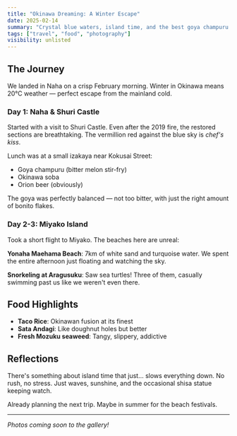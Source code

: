 ```yaml
---
title: "Okinawa Dreaming: A Winter Escape"
date: 2025-02-14
summary: "Crystal blue waters, island time, and the best goya champuru I've ever tasted."
tags: ["travel", "food", "photography"]
visibility: unlisted
---
```


## The Journey

We landed in Naha on a crisp February morning. Winter in Okinawa means 20°C weather — perfect escape from the mainland cold.

### Day 1: Naha & Shuri Castle

Started with a visit to Shuri Castle. Even after the 2019 fire, the restored sections are breathtaking. The vermillion red against the blue sky is *chef's kiss*.

Lunch was at a small izakaya near Kokusai Street:
- Goya champuru (bitter melon stir-fry)
- Okinawa soba
- Orion beer (obviously)

The goya was perfectly balanced — not too bitter, with just the right amount of bonito flakes.

### Day 2-3: Miyako Island

Took a short flight to Miyako. The beaches here are unreal:

**Yonaha Maehama Beach**: 7km of white sand and turquoise water. We spent the entire afternoon just floating and watching the sky.

**Snorkeling at Aragusuku**: Saw sea turtles! Three of them, casually swimming past us like we weren't even there.

## Food Highlights

- **Taco Rice**: Okinawan fusion at its finest
- **Sata Andagi**: Like doughnut holes but better
- **Fresh Mozuku seaweed**: Tangy, slippery, addictive

## Reflections

There's something about island time that just... slows everything down. No rush, no stress. Just waves, sunshine, and the occasional shisa statue keeping watch.

Already planning the next trip. Maybe in summer for the beach festivals.

---

*Photos coming soon to the gallery!*
